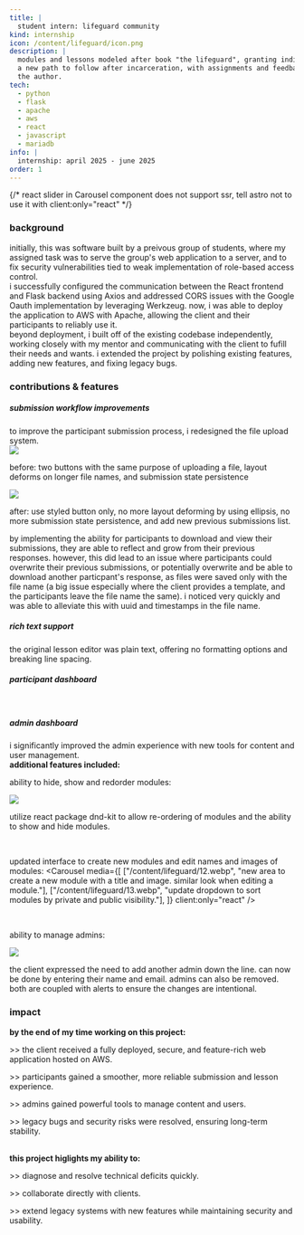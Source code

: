 ```yaml
---
title: |
  student intern: lifeguard community
kind: internship
icon: /content/lifeguard/icon.png
description: |
  modules and lessons modeled after book "the lifeguard", granting individuals
  a new path to follow after incarceration, with assignments and feedback from
  the author.
tech:
  - python
  - flask
  - apache
  - aws
  - react
  - javascript
  - mariadb
info: |
  internship: april 2025 - june 2025
order: 1
---
```

{/* react slider in Carousel component does not support ssr, tell astro not to use it with client:only="react" */}

<h3>background</h3>

initially, this was software built by a preivous group of students, where my assigned task was to serve the 
group's web application to a server, and to fix security vulnerabilities tied to weak implementation of 
role-based access control. 
<br/>
i successfully configured the communication between the React frontend and Flask backend using Axios and addressed CORS issues with the Google 
Oauth implementation by leveraging Werkzeug. now, i was able to deploy the application to AWS with Apache, allowing the client and their 
participants to reliably use it.
<br/>
beyond deployment, i built off of the existing codebase independently, working closely with my mentor and communicating with the client to 
fufill their needs and wants. i extended the project by polishing existing features, adding new features, and fixing legacy bugs.
<br/>

<h3>contributions & features</h3>

<h5>submission workflow improvements</h5>
to improve the participant submission process, i redesigned the file upload system.
<div className="mt-4">
  <Medium>
      <img src="/content/lifeguard/16.gif" className="medium"/>
      <p className="medium-alt">before: two buttons with the same purpose of uploading a file, layout deforms on longer file names, and submission state persistence</p>
  </Medium>
</div>

<div className="mt-4">
  <Medium>
      <img src="/content/lifeguard/15.gif" class="medium"/>
      <p class="medium-alt">after: use styled button only, no more layout deforming by using ellipsis, no more submission state persistence, and add new previous submissions list.</p>
  </Medium>
</div>
by implementing the ability for participants to download and view their submissions, they are able to reflect and grow 
from their previous responses. however, this did lead to an issue where participants could overwrite their previous submissions, 
or potentially overwrite and be able to download another particpant's response, as files were saved only with the file name (a big issue 
especially where the client provides a template, and the participants leave the file name the same). i noticed very quickly and was
able to alleviate this with uuid and timestamps in the file name.

<br/>

<h5>rich text support</h5>
the original lesson editor was plain text, offering no formatting options and breaking line spacing.
<Carousel media={[
  ["/content/lifeguard/09.webp", "before: text editor for lesson content. no buttons for customization (like bold, italics, etc.). line breaks that show in the editor are not maintained."],
  ["/content/lifeguard/07.webp", "after: text editor for lesson content. utilize react package tiptap to allow for lots of customization with buttons for ease of use."],
  ["/content/lifeguard/10.webp", "before: published lesson content. customization is possible without editor changes but html knowledge is required."],
  ["/content/lifeguard/08.webp", "after: published lesson content. the client can now not only break up content into paragraphs, but customize completely."],
]} client:only="react" />

<br/>

<h5>participant dashboard</h5>
<Carousel media={[
  ["/content/lifeguard/01.webp", "before: modules were not centered, at the time there was no ability to create new modules either."],
  ["/content/lifeguard/02.webp", "after: modules are centered, include cover of the book, add logo as hyperlink to the dashboard."],
]} client:only="react" />

<br/>

<h5>admin dashboard</h5>
i significantly improved the admin experience with new tools for content and user management.
<Carousel media={[
  ["/content/lifeguard/03.webp", "before: modules view"],
  ["/content/lifeguard/04.webp", "after: modules view. public & private modules, and buttons for new admin functionality."],
  ["/content/lifeguard/05.webp", "before: submissions table. only date was stored in the database, so all submission times default."],
  ["/content/lifeguard/06.webp", "after: submission table. include more information for the client & fix broken download feature."],
]} client:only="react" />

<br/>
<b>additional features included:</b>
<br/>

ability to hide, show and redorder modules:
<div className="mt-4">
  <Medium>
      <img src="/content/lifeguard/14.gif" className="medium"/>
      <p class="medium-alt">utilize react package dnd-kit to allow re-ordering of modules and the ability to show and hide modules.</p>
  </Medium>
</div>

<br/>

updated interface to create new modules and edit names and images of modules:
<Carousel media={[
  ["/content/lifeguard/12.webp", "new area to create a new module with a title and image. similar look when editing a module."],
  ["/content/lifeguard/13.webp", "update dropdown to sort modules by private and public visibility."],
]} client:only="react" />

<br/>

ability to manage admins:
<div className="mt-4">
  <Medium>
      <img src="/content/lifeguard/11.webp" className="medium"/>
      <p class="medium-alt">the client expressed the need to add another admin down the line. can now be done by entering their name and email. admins can also be removed. both are coupled with alerts to ensure the changes are intentional.</p>
  </Medium>
</div>

<h3>impact</h3>

<b>by the end of my time working on this project:</b>

\>> the client received a fully deployed, secure, and feature-rich web application hosted on AWS.

\>> participants gained a smoother, more reliable submission and lesson experience.

\>> admins gained powerful tools to manage content and users.

\>> legacy bugs and security risks were resolved, ensuring long-term stability.

<br />
<b>this project higlights my ability to:</b>

\>> diagnose and resolve technical deficits quickly.

\>> collaborate directly with clients.

\>> extend legacy systems with new features while maintaining security and usability.

<br />
<div className="                   
  p-2 
  m-2
  mx-4
  bg-sky-900 
  text-gray-800 
  outline-sky-700

  dark:bg-sky-900 
  dark:text-gray-300
  dark:outline-sky-700

  rounded-md
  outline-2

  flex
">
  this project was delivered to a real client on an AWS instance for internal purposes. i cannot provide a public demo, but the 
  screenshots above highlight the delivered features.
</div>
<br/>
